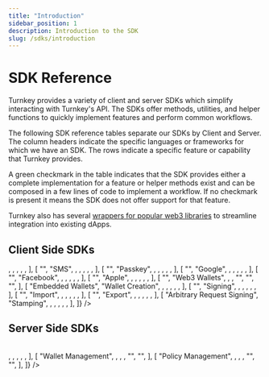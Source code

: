 ```yaml
---
title: "Introduction"
sidebar_position: 1
description: Introduction to the SDK
slug: /sdks/introduction
---
```



# SDK Reference

Turnkey provides a variety of client and server SDKs which simplify interacting with Turnkey's API. The SDKs offer methods, utilities, and helper functions to quickly implement features and perform common workflows.

The following SDK reference tables separate our SDKs by Client and Server. The column headers indicate the specific languages or frameworks for which we have an SDK. The rows indicate a specific feature or capability that Turnkey provides.

A green checkmark in the table indicates that the SDK provides either a complete implementation for a feature or helper methods exist and can be composed in a few lines of code to implement a workflow. If no checkmark is present it means the SDK does not offer support for that feature.

Turnkey also has several [wrappers for popular web3 libraries](https://docs.turnkey.com/category/web3-libraries) to streamline integration into existing dApps.

## Client Side SDKs

<Table
  referenceType="client"
  columnHeadings={[
    {},
    {},
    {
      text: "TypeScript",
      url: "https://www.npmjs.com/package/@turnkey/sdk-browser?activeTab=readme",
    },
    {
      text: "React",
      url: "https://www.npmjs.com/package/@turnkey/sdk-react?activeTab=readme",
    },
    { text: "React Native", url: "https://docs.turnkey.com/sdks/react-native" },
    { text: "Flutter", url: "https://docs.turnkey.com/sdks/flutter" },
    {
      text: "iOS",
      url: "https://github.com/tkhq/swift-sdk?tab=readme-ov-file#swift-sdk",
    },
  ]}
  tableRows={[
    [
      "Authentication",
      "Email",
      <CheckmarkCircleIcon />,
      <CheckmarkCircleIcon />,
      <CheckmarkCircleIcon />,
      <CheckmarkCircleIcon />,
      <CheckmarkCircleIcon />,
    ],
    [
      "",
      "SMS",
      <CheckmarkCircleIcon />,
      <CheckmarkCircleIcon />,
      <CheckmarkCircleIcon />,
      <CheckmarkCircleIcon />,
      <CheckmarkCircleIcon />,
    ],
    [
      "",
      "Passkey",
      <CheckmarkCircleIcon />,
      <CheckmarkCircleIcon />,
      <CheckmarkCircleIcon />,
      <CheckmarkCircleIcon />,
      <CheckmarkCircleIcon />,
    ],
    [
      "",
      "Google",
      <CheckmarkCircleIcon />,
      <CheckmarkCircleIcon />,
      <CheckmarkCircleIcon />,
      <CheckmarkCircleIcon />,
      <CheckmarkCircleIcon />,
    ],
    [
      "",
      "Facebook",
      <CheckmarkCircleIcon />,
      <CheckmarkCircleIcon />,
      <CheckmarkCircleIcon />,
      <CheckmarkCircleIcon />,
      <CheckmarkCircleIcon />,
    ],
    [
      "",
      "Apple",
      <CheckmarkCircleIcon />,
      <CheckmarkCircleIcon />,
      <CheckmarkCircleIcon />,
      <CheckmarkCircleIcon />,
      <CheckmarkCircleIcon />,
    ],
    [
      "",
      "Web3 Wallets",
      <CheckmarkCircleIcon />,
      <CheckmarkCircleIcon />,
      "",
      "",
      "",
    ],
    [
      "Embedded Wallets",
      "Wallet Creation",
      <CheckmarkCircleIcon />,
      <CheckmarkCircleIcon />,
      <CheckmarkCircleIcon />,
      <CheckmarkCircleIcon />,
      <CheckmarkCircleIcon />,
    ],
    [
      "",
      "Signing",
      <CheckmarkCircleIcon />,
      <CheckmarkCircleIcon />,
      <CheckmarkCircleIcon />,
      <CheckmarkCircleIcon />,
      <CheckmarkCircleIcon />,
    ],
    [
      "",
      "Import",
      <CheckmarkCircleIcon />,
      <CheckmarkCircleIcon />,
      <CheckmarkCircleIcon />,
      <CheckmarkCircleIcon />,
      <CheckmarkCircleIcon />,
    ],
    [
      "",
      "Export",
      <CheckmarkCircleIcon />,
      <CheckmarkCircleIcon />,
      <CheckmarkCircleIcon />,
      <CheckmarkCircleIcon />,
      <CheckmarkCircleIcon />,
    ],
    [
      "Arbitrary Request Signing",
      "Stamping",
      <CheckmarkCircleIcon />,
      <CheckmarkCircleIcon />,
      <CheckmarkCircleIcon />,
      <CheckmarkCircleIcon />,
      <CheckmarkCircleIcon />,
    ],
  ]}
/>

## Server Side SDKs

<Table
  referenceType="server"
  columnHeadings={[
    {},
    {
      text: "TypeScript",
      url: "https://www.npmjs.com/package/@turnkey/sdk-server?activeTab=readme",
    },
    {
      text: "Go",
      url: "https://github.com/tkhq/go-sdk?tab=readme-ov-file#turnkey-go-sdk",
    },
    {
      text: "Ruby",
      url: "https://github.com/tkhq/ruby-sdk?tab=readme-ov-file#turnkey-ruby-sdk",
    },
    {
      text: "Rust",
      url: "https://github.com/tkhq/rust-sdk?tab=readme-ov-file#turnkey-rust-sdk",
    },
    {
      text: "Python",
      url: "https://github.com/tkhq/python-sdk?tab=readme-ov-file#python-sdk",
    },
  ]}
  tableRows={[
    [
      "Authentication",
      <CheckmarkCircleIcon />,
      <CheckmarkCircleIcon />,
      <CheckmarkCircleIcon />,
      <CheckmarkCircleIcon />,
      <CheckmarkCircleIcon />,
    ],
    [
      "Wallet Management",
      <CheckmarkCircleIcon />,
      <CheckmarkCircleIcon />,
      <CheckmarkCircleIcon />,
      "",
      "",
    ],
    [
      "Policy Management",
      <CheckmarkCircleIcon />,
      <CheckmarkCircleIcon />,
      <CheckmarkCircleIcon />,
      "",
      "",
    ],
  ]}
/>
